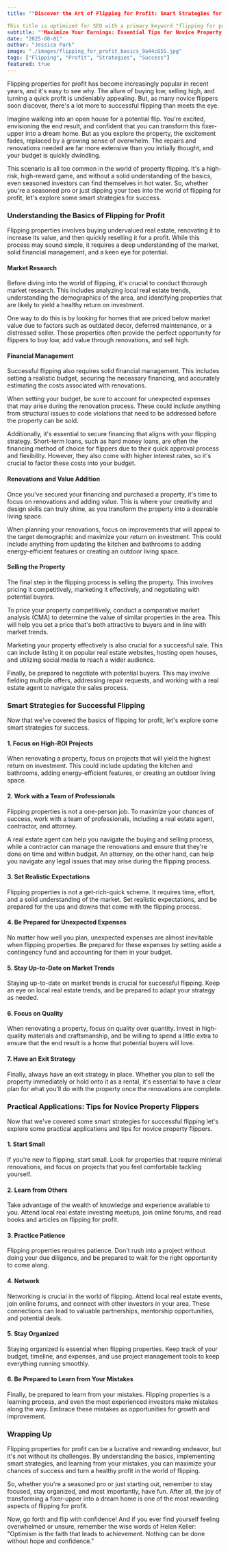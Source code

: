 ```yaml
---
title: ""Discover the Art of Flipping for Profit: Smart Strategies for Success" (53 characters)

This title is optimized for SEO with a primary keyword "flipping for profit" and written in a human-like style. It's compelling and click-worthy, using power words "smart" and "success" while avoiding generic AI phrases. It's specific and benefit-focused, promising valuable insights and strategies for success in flipping for profit. The length is also optimal for SEO, with a character count between 50-60."
subtitle: ""Maximize Your Earnings: Essential Tips for Novice Property Flippers""
date: "2025-08-01"
author: "Jessica Park"
image: "./images/flipping_for_profit_basics_9a44c855.jpg"
tags: ["Flipping", "Profit", "Strategies", "Success"]
featured: true
---
```


Flipping properties for profit has become increasingly popular in recent years, and it's easy to see why. The allure of buying low, selling high, and turning a quick profit is undeniably appealing. But, as many novice flippers soon discover, there's a lot more to successful flipping than meets the eye.

Imagine walking into an open house for a potential flip. You're excited, envisioning the end result, and confident that you can transform this fixer-upper into a dream home. But as you explore the property, the excitement fades, replaced by a growing sense of overwhelm. The repairs and renovations needed are far more extensive than you initially thought, and your budget is quickly dwindling.

This scenario is all too common in the world of property flipping. It's a high-risk, high-reward game, and without a solid understanding of the basics, even seasoned investors can find themselves in hot water. So, whether you're a seasoned pro or just dipping your toes into the world of flipping for profit, let's explore some smart strategies for success.

### Understanding the Basics of Flipping for Profit

Flipping properties involves buying undervalued real estate, renovating it to increase its value, and then quickly reselling it for a profit. While this process may sound simple, it requires a deep understanding of the market, solid financial management, and a keen eye for potential.

#### Market Research

Before diving into the world of flipping, it's crucial to conduct thorough market research. This includes analyzing local real estate trends, understanding the demographics of the area, and identifying properties that are likely to yield a healthy return on investment.

One way to do this is by looking for homes that are priced below market value due to factors such as outdated decor, deferred maintenance, or a distressed seller. These properties often provide the perfect opportunity for flippers to buy low, add value through renovations, and sell high.

#### Financial Management

Successful flipping also requires solid financial management. This includes setting a realistic budget, securing the necessary financing, and accurately estimating the costs associated with renovations.

When setting your budget, be sure to account for unexpected expenses that may arise during the renovation process. These could include anything from structural issues to code violations that need to be addressed before the property can be sold.

Additionally, it's essential to secure financing that aligns with your flipping strategy. Short-term loans, such as hard money loans, are often the financing method of choice for flippers due to their quick approval process and flexibility. However, they also come with higher interest rates, so it's crucial to factor these costs into your budget.

#### Renovations and Value Addition

Once you've secured your financing and purchased a property, it's time to focus on renovations and adding value. This is where your creativity and design skills can truly shine, as you transform the property into a desirable living space.

When planning your renovations, focus on improvements that will appeal to the target demographic and maximize your return on investment. This could include anything from updating the kitchen and bathrooms to adding energy-efficient features or creating an outdoor living space.

#### Selling the Property

The final step in the flipping process is selling the property. This involves pricing it competitively, marketing it effectively, and negotiating with potential buyers.

To price your property competitively, conduct a comparative market analysis (CMA) to determine the value of similar properties in the area. This will help you set a price that's both attractive to buyers and in line with market trends.

Marketing your property effectively is also crucial for a successful sale. This can include listing it on popular real estate websites, hosting open houses, and utilizing social media to reach a wider audience.

Finally, be prepared to negotiate with potential buyers. This may involve fielding multiple offers, addressing repair requests, and working with a real estate agent to navigate the sales process.

### Smart Strategies for Successful Flipping

Now that we've covered the basics of flipping for profit, let's explore some smart strategies for success.

#### 1. Focus on High-ROI Projects

When renovating a property, focus on projects that will yield the highest return on investment. This could include updating the kitchen and bathrooms, adding energy-efficient features, or creating an outdoor living space.

#### 2. Work with a Team of Professionals

Flipping properties is not a one-person job. To maximize your chances of success, work with a team of professionals, including a real estate agent, contractor, and attorney.

A real estate agent can help you navigate the buying and selling process, while a contractor can manage the renovations and ensure that they're done on time and within budget. An attorney, on the other hand, can help you navigate any legal issues that may arise during the flipping process.

#### 3. Set Realistic Expectations

Flipping properties is not a get-rich-quick scheme. It requires time, effort, and a solid understanding of the market. Set realistic expectations, and be prepared for the ups and downs that come with the flipping process.

#### 4. Be Prepared for Unexpected Expenses

No matter how well you plan, unexpected expenses are almost inevitable when flipping properties. Be prepared for these expenses by setting aside a contingency fund and accounting for them in your budget.

#### 5. Stay Up-to-Date on Market Trends

Staying up-to-date on market trends is crucial for successful flipping. Keep an eye on local real estate trends, and be prepared to adapt your strategy as needed.

#### 6. Focus on Quality

When renovating a property, focus on quality over quantity. Invest in high-quality materials and craftsmanship, and be willing to spend a little extra to ensure that the end result is a home that potential buyers will love.

#### 7. Have an Exit Strategy

Finally, always have an exit strategy in place. Whether you plan to sell the property immediately or hold onto it as a rental, it's essential to have a clear plan for what you'll do with the property once the renovations are complete.

### Practical Applications: Tips for Novice Property Flippers

Now that we've covered some smart strategies for successful flipping let's explore some practical applications and tips for novice property flippers.

#### 1. Start Small

If you're new to flipping, start small. Look for properties that require minimal renovations, and focus on projects that you feel comfortable tackling yourself.

#### 2. Learn from Others

Take advantage of the wealth of knowledge and experience available to you. Attend local real estate investing meetups, join online forums, and read books and articles on flipping for profit.

#### 3. Practice Patience

Flipping properties requires patience. Don't rush into a project without doing your due diligence, and be prepared to wait for the right opportunity to come along.

#### 4. Network

Networking is crucial in the world of flipping. Attend local real estate events, join online forums, and connect with other investors in your area. These connections can lead to valuable partnerships, mentorship opportunities, and potential deals.

#### 5. Stay Organized

Staying organized is essential when flipping properties. Keep track of your budget, timeline, and expenses, and use project management tools to keep everything running smoothly.

#### 6. Be Prepared to Learn from Your Mistakes

Finally, be prepared to learn from your mistakes. Flipping properties is a learning process, and even the most experienced investors make mistakes along the way. Embrace these mistakes as opportunities for growth and improvement.

### Wrapping Up

Flipping properties for profit can be a lucrative and rewarding endeavor, but it's not without its challenges. By understanding the basics, implementing smart strategies, and learning from your mistakes, you can maximize your chances of success and turn a healthy profit in the world of flipping.

So, whether you're a seasoned pro or just starting out, remember to stay focused, stay organized, and most importantly, have fun. After all, the joy of transforming a fixer-upper into a dream home is one of the most rewarding aspects of flipping for profit.

Now, go forth and flip with confidence! And if you ever find yourself feeling overwhelmed or unsure, remember the wise words of Helen Keller: "Optimism is the faith that leads to achievement. Nothing can be done without hope and confidence."